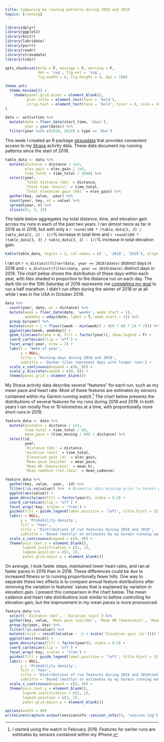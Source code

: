 ```yaml
---
title: Comparing my running patterns during 2018 and 2019
topics: [running]
---
```


```r
library(dplyr)
library(ggplot2)
library(knitr)
library(lubridate)
library(purrr)
library(readr)
library(stravadata)
library(tidyr)

opts_chunk$set(echo = F, message = F, warning = F,
               dev = 'svg', fig.ext = 'svg',
               fig.width = 6, fig.height = 4, dpi = 100)

theme_set(
  theme_minimal() +
    theme(panel.grid.minor = element_blank(),
          plot.title = element_text(face = 'bold'),
          strip.text = element_text(face = 'bold', hjust = 0, size = 10))
)

data <- activities %>%
  mutate(date = floor_date(start_time, 'days'),
         year = year(date)) %>%
  filter(year %in% c(2018, 2019) & type == 'Run')
```

This week I created an R package [stravadata](https://github.com/bldavies/stravadata/) that provides convenient access to my [Strava](https://www.strava.com/) activity data.
These data document my running patterns since the start of 2018.

```r
table_data <- data %>%
  mutate(distance = distance / 1e3,
         elev_gain = elev_gain / 1e3,
         time_total = time_total / 3600) %>%
  select(year,
         `Total distance (km)` = distance,
         `Total time (hours)` = time_total,
         `Total elevation gain (km)` = elev_gain) %>%
  gather(key, value, -year) %>%
  count(year, key, wt = value) %>%
  spread(year, n) %>%
  slice(c(1, 3, 2))
```

The table below aggregates my total distance, time, and elevation gain across my runs in each of the past two years.
I ran almost twice as far in 2019 as in 2018, but with only a `r round(100 * (table_data[2, 3] / table_data[2, 2] - 1))`% increase in total time and `r round(100 * (table_data[3, 3] / table_data[3, 2] - 1))`% increase in total elevation gain.

```r
kable(table_data, digits = 2, col.names = c('', '2018', '2019'), align = 'lrr')
```

I ran on `r n_distinct(filter(data, year == 2018)$date)` distinct days in 2018 and `r n_distinct(filter(data, year == 2019)$date)` distinct days in 2019.
The chart below shows the distribution of these days within each year, with tiles shaded in proportion to the distance run on each day.
The dark tile on the 10th Saturday of 2019 represents me [completing my goal](/blog/goals-2019-update/) to run a half marathon.
I didn't run often during the winter of 2018 or at all while I was in the USA in October 2019.

```r
data %>%
  count(year, date, wt = distance) %>%
  mutate(week = floor_date(date, 'weeks', week_start = 1),
         weekday = wday(date, label = T, week_start = 1)) %>%
  group_by(year) %>%
  mutate(week = 1 + floor((week - min(week)) / (60 * 60 * 24 * 7))) %>%
  ggplot(aes(week, weekday)) +
  geom_tile(aes(alpha = n, fill = factor(year)), show.legend = F) +
  coord_cartesian(clip = 'off') +
  facet_wrap(~year, nrow = 2) +
  labs(x = 'Week of year',
       y = NULL,
       title = 'Running days during 2018 and 2019',
       subtitle = 'Darker tiles represent days with longer runs') +
  scale_x_continuous(expand = c(0, 0)) +
  scale_y_discrete(expand = c(0, 0)) +
  theme(panel.grid = element_blank())
```

My Strava activity data describe several "features" for each run, such as my mean pace and heart rate.
Most of these features are estimates by sensors contained within my Garmin running watch.[^most]
The chart below presents the distributions of several features for my runs during 2018 and 2019.
In both years I ran mostly five or 10 kilometres at a time, with proportionally more short runs in 2019.

[^most]: I started using the watch in February 2018. Features for earlier runs are estimates by sensors contained within my iPhone.

```r
feature_data <- data %>%
  mutate(distance = distance / 1e3,
         time_total = time_total / 60,
         mean_pace = (time_moving / 60) / distance) %>%
  select(id,
         year,
         `Distance (km)` = distance,
         `Duration (min)` = time_total,
         `Elevation gain (m)` = elev_gain,
         `Mean pace (min/km)` = mean_pace,
         `Mean HR (beats/min)` = mean_hr,
         `Mean cadence (rot./min)` = mean_cadence)

feature_data %>%
  gather(key, value, -year, -id) %>%
  filter(!is.na(value)) %>%  # Biometric data missing prior to Garmin purchase
  ggplot(aes(value)) +
  geom_density(aes(fill = factor(year)), alpha = 0.5) +
  coord_cartesian(clip = 'off') +
  facet_wrap(~key, scales = 'free') +
  guides(fill = guide_legend(label.position = 'left', title.hjust = 1)) +
  labs(x = NULL,
       y = 'Probability density',
       fill = 'Year',
       title = 'Distributions of run features during 2018 and 2019',
       subtitle = 'Based (mostly) on estimates by my Garmin running watch') +
  scale_x_continuous(expand = c(0, 0)) +
  theme(axis.text.y = element_blank(),
        legend.justification = c(1, 1),
        legend.position = c(1, 1),
        panel.grid.major.y = element_blank())
```

On average, I took faster steps, maintained lower heart rates, and ran at faster paces in 2019 than in 2018.
These differences could be due to increased fitness or to running proportionally fewer hills.
One way to separate these two effects is to compare annual feature distributions after removing the variation in features' values that is explained by variation in elevation gain.
I present this comparison in the chart below.
The mean cadence and heart rate distributions look similar to before controlling for elevation gain, but the improvement in my mean paces is more pronounced.

```r
feature_data %>%
  select(-`Distance (km)`, -`Duration (min)`) %>%
  gather(key, value, `Mean pace (min/km)`, `Mean HR (beats/min)`, `Mean cadence (rot./min)`) %>%
  group_by(year, key) %>%
  filter(!is.na(value)) %>%
  mutate(resid = resid(lm(value ~ -1 + scale(`Elevation gain (m)`)))) %>%
  ggplot(aes(resid)) +
  geom_density(aes(fill = factor(year)), alpha = 0.5) +
  coord_cartesian(clip = 'off') +
  facet_wrap(~key, scales = 'free') +
  guides(fill = guide_legend(label.position = 'left', title.hjust = 1)) +
  labs(x = NULL,
       y = 'Probability density',
       fill = 'Year',
       title = 'Distributions of run features during 2018 and 2019\nafter controlling for elevation gain',
       subtitle = 'Based (mostly) on estimates by my Garmin running watch') +
  scale_x_continuous(expand = c(0, 0)) +
  theme(axis.text.y = element_blank(),
        legend.justification = c(1, 1),
        legend.position = c(1, 1),
        panel.grid.major.y = element_blank())
```

```r
options(width = 80)
writeLines(capture.output(sessioninfo::session_info()), 'session.log')
```
